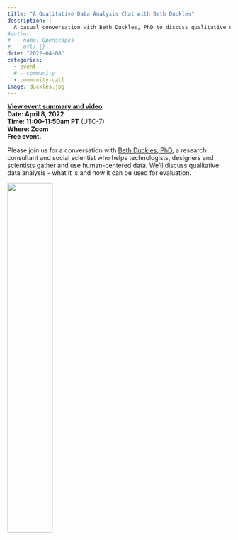 ```yaml
---
title: "A Qualitative Data Analysis Chat with Beth Duckles"
description: |
  A casual conversation with Beth Duckles, PhD to discuss qualitative data analysis
#author:
#  - name: Openscapes
#    url: {}
date: "2022-04-08"
categories: 
  - event 
  # - community
  - community-call
image: duckles.jpg  
---
```


**[View event summary and video](https://www.openscapes.org/blog/2022/04/26/beth-duckles/)**  
**Date: April 8, 2022**\
**Time: 11:00-11:50am PT** (UTC-7)\
**Where: Zoom**\
**Free event. **
<!---[**Video Recording**]() --->

Please join us for a conversation with [Beth Duckles, PhD](https://bethduckles.com/), a research consultant and social scientist who helps technologists, designers and scientists gather and use human-centered data. We'll discuss qualitative data analysis - what it is and how it can be used for evaluation. 


![](duckles.jpg){width="45%" fig-align="center"}
